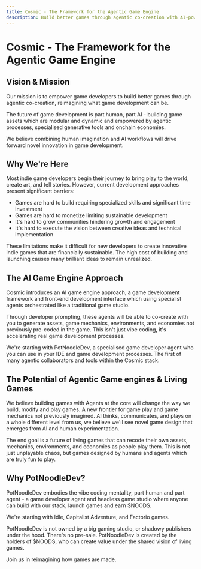 ```yaml
---
title: Cosmic - The Framework for the Agentic Game Engine
description: Build better games through agentic co-creation with AI-powered development workflows
---
```



# Cosmic - The Framework for the Agentic Game Engine

## Vision & Mission

Our mission is to empower game developers to build better games through agentic co-creation, reimagining what game development can be.

The future of game development is part human, part AI - building game assets which are modular and dynamic and empowered by agentic processes, specialised generative tools and onchain economies.

We believe combining human imagination and AI workflows will drive forward novel innovation in game development.

## Why We're Here

Most indie game developers begin their journey to bring play to the world, create art, and tell stories. However, current development approaches present significant barriers:

- Games are hard to build requiring specialized skills and significant time investment
- Games are hard to monetize limiting sustainable development
- It's hard to grow communities hindering growth and engagement
- It's hard to execute the vision between creative ideas and technical implementation

<Callout type="warning">
These limitations make it difficult for new developers to create innovative indie games that are financially sustainable. The high cost of building and launching causes many brilliant ideas to remain unrealized.
</Callout>

## The AI Game Engine Approach

Cosmic introduces an AI game engine approach, a game development framework and front-end development interface which using specialist agents orchestrated like a traditional game studio.

Through developer prompting, these agents will be able to co-create with you to generate assets, game mechanics, environments, and economies not previously pre-coded in the game. This isn't just vibe coding, it's accelerating real game development processes.

<Callout>
We're starting with PotNoodleDev, a specialised game developer agent who you can use in your IDE and game development processes. The first of many agentic collaborators and tools within the Cosmic stack.
</Callout>

## The Potential of Agentic Game engines & Living Games

We believe building games with Agents at the core will change the way we build, modify and play games. A new frontier for game play and game mechanics not previously imagined. AI thinks, communicates, and plays on a whole different level from us, we believe we'll see novel game design that emerges from AI and human experimentation.

The end goal is a future of living games that can recode their own assets, mechanics, environments, and economies as people play them. This is not just unplayable chaos, but games designed by humans and agents which are truly fun to play.

## Why PotNoodleDev?

PotNoodleDev embodies the vibe coding mentality, part human and part agent - a game developer agent and headless game studio where anyone can build with our stack, launch games and earn $NOODS.

We're starting with Idle, Capitalist Adventure, and Factorio games.

<Callout type="warning">
PotNoodleDev is not owned by a big gaming studio, or shadowy publishers under the hood. There's no pre-sale. PotNoodleDev is created by the holders of $NOODS, who can create value under the shared vision of living games.
</Callout>

Join us in reimagining how games are made.

